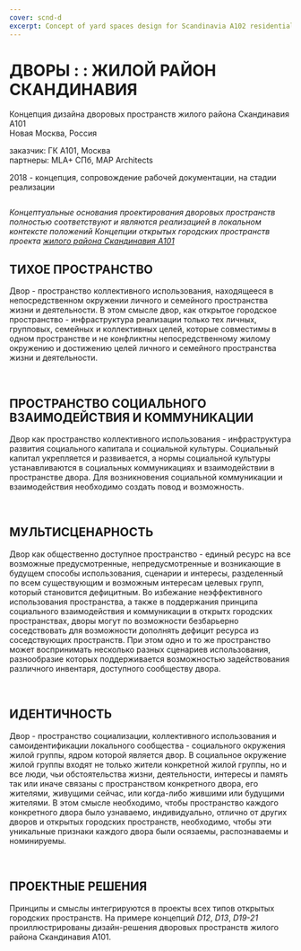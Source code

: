 ```yaml
---
cover: scnd-d
excerpt: Concept of yard spaces design for Scandinavia A102 residential district, New Moscow, Russia
---
```


# ДВОРЫ : : ЖИЛОЙ РАЙОН СКАНДИНАВИЯ

Концепция дизайна дворовых пространств жилого района Скандинавия А101<br/>
Новая Москва, Россия

заказчик: ГК А101, Москва<br/>
партнеры: MLA+ СПб, MAP Architects

2018 - концепция, сопровождение рабочей документации, на стадии реализации

<Image src="https://unitcdn.tmshv.com/d_scnd_09_b2e38059d0.jpg" alt="" />

_Концептуальные основания проектирования дворовых пространств полностью соответствуют и являются
реализацией в локальном контексте положений Концепции открытых городских пространств проекта
[жилого района Скандинавия А101](/scnd-gb)_


## ТИХОЕ ПРОСТРАНСТВО

Двор - пространство коллективного использования, находящееся в непосредственном окружении личного
и семейного пространства жизни и деятельности.
В этом смысле двор, как открытое городское пространство - инфраструктура реализации только тех личных,
групповых, семейных и коллективных целей,
которые совместимы в одном пространстве и не конфликтны непосредственному жилому окружению и
достижению целей личного и семейного пространства жизни и деятельности.

<Image src="https://unitcdn.tmshv.com/d_scnd_07_27736e8c00.jpg" alt="" />

<Image src="https://unitcdn.tmshv.com/d_scnd_08_cf9e715cd1.jpg" alt="" />

## ПРОСТРАНСТВО СОЦИАЛЬНОГО ВЗАИМОДЕЙСТВИЯ И КОММУНИКАЦИИ

Двор как пространство коллективного использования - инфраструктура развития социального
капитала и социальной культуры. Социальный капитал укрепляется и развивается,
а нормы социальной культуры устанавливаются в социальных коммуникациях и взаимодействии
в пространстве двора.
Для возникновения социальной коммуникации и взаимодействия необходимо создать повод и возможность.

<Image src="https://unitcdn.tmshv.com/d_scnd_03_f01a92ef7c.jpg" alt="" />

<Image src="https://unitcdn.tmshv.com/d_scnd_04_6f55dd96d8.jpg" alt="" />

## МУЛЬТИСЦЕНАРНОСТЬ

Двор как общественно доступное пространство - единый ресурс на все возможные предусмотренные,
непредусмотренные и возникающие в будущем способы использования, сценарии и интересы,
разделенный по всем существующим и возможным интересам целевых групп, который становится дефицитным.
Во избежание неэффективного использования пространства,
а также в поддержания принципа социального взаимодействия и коммуникации
в открытх городских пространствах, дворы могут по возможности безбарьерно соседствовать
для возможности дополнять дефицит ресурса из соседствующих пространств.
При этом одно и то же пространство может воспринимать несколько разных сценариев использования,
разнообразие которых поддерживается возможностью задействования различного инвентаря,
доступного сообществу двора.

<Image src="https://unitcdn.tmshv.com/d_scnd_05_12ee7142fa.jpg" alt="" />

<Image src="https://unitcdn.tmshv.com/d_scnd_06_bd201c8944.jpg" alt="" />

## ИДЕНТИЧНОСТЬ

Двор - пространство социализации, коллективного использования и самоидентификации
локального сообщества - социального окружения жилой группы, ядром которой является двор.
В социальное окружение жилой группы входят не только жители конкретной жилой группы,
но и все люди, чьи обстоятельства жизни, деятельности, интересы и память
так или иначе связаны с пространством конкретного двора, его жителями, живущими сейчас,
или когда-либо жившими или будущими жителями.
В этом смысле необходимо, чтобы пространство каждого конкретного двора было узнаваемо,
индивидуально, отлично от других дворов и открытых городских пространств, необходимо,
чтобы эти уникальные признаки каждого двора были осязаемы, распознаваемы и номинируемы.

<Image src="https://unitcdn.tmshv.com/d_scnd_01_665636b2ef.jpg" alt="" />

<Image src="https://unitcdn.tmshv.com/d_scnd_02_8c1550b30a.jpg" alt="" />

## ПРОЕКТНЫЕ РЕШЕНИЯ

Принципы и смыслы интегрируются в проекты всех типов открытых городских пространств.
На примере концепций *D12*, *D13*, *D19-21* проиллюстрированы дизайн-решения дворовых
пространств жилого района Скандинавия А101.

<Carousel effect=crossfade>
	<Image src="https://unitcdn.tmshv.com/d_scnd_10_1_0c037d3f5b.jpg" alt="" />
	<Image src="https://unitcdn.tmshv.com/d_scnd_10_2_6b2e56b323.jpg" alt="" />
	<Image src="https://unitcdn.tmshv.com/d_scnd_10_3_758aec8fdd.jpg" alt="" />
	<Image src="https://unitcdn.tmshv.com/d_scnd_10_4_fa3f363f3c.jpg" alt="" />
	<Image src="https://unitcdn.tmshv.com/d_scnd_10_5_f12815f34f.jpg" alt="" />
	<Image src="https://unitcdn.tmshv.com/d_scnd_10_6_a07ce77e8d.jpg" alt="" />
	<Image src="https://unitcdn.tmshv.com/d_scnd_10_7_bdd19863ef.jpg" alt="" />
	<Image src="https://unitcdn.tmshv.com/d_scnd_10_8_93ab0abe80.jpg" alt="" />
	<Image src="https://unitcdn.tmshv.com/d_scnd_10_9_ea33014895.jpg" alt="" />
	<Image src="https://unitcdn.tmshv.com/d_scnd_10_10_7378625d1c.jpg" alt="" />
</Carousel>

